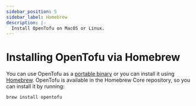 ```yaml
---
sidebar_position: 5
sidebar_label: Homebrew
description: |-
  Install OpenTofu on MacOS or Linux.
---
```


# Installing OpenTofu via Homebrew 

You can use OpenTofu as a [portable binary](portable.mdx) or you can install it using [Homebrew](https://formulae.brew.sh/formula/opentofu). OpenTofu is available in the Homebrew Core repository, so you can install it by running:

```
brew install opentofu
```
